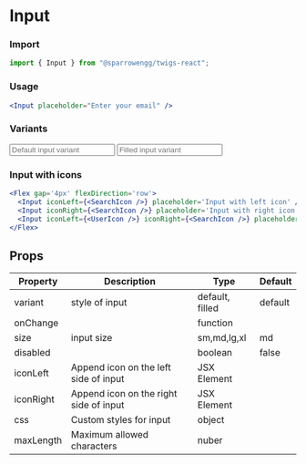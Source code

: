 # Input

### Import

```jsx
import { Input } from "@sparrowengg/twigs-react";
```

### Usage 
```jsx live
<Input placeholder="Enter your email" />
```


### Variants
<Flex gap='4px' flexDirection='column'>
  <Input placeholder='Default input variant' variant="default" />
  <Input variant='filled' placeholder='Filled input variant' />
</Flex>


### Input with icons
```jsx live
<Flex gap='4px' flexDirection='row'>
  <Input iconLeft={<SearchIcon />} placeholder='Input with left icon' />
  <Input iconRight={<SearchIcon />} placeholder='Input with right icon' />
  <Input iconLeft={<UserIcon />} iconRight={<SearchIcon />} placeholder='Input with left and right icon' />
</Flex>
```


## Props
| Property  | Description                            | Type            | Default |
|-----------|----------------------------------------|-----------------|---------|
| variant   | style of input                         | default, filled | default |
| onChange  |                                        | function        |         |
| size      | input size                             | sm,md,lg,xl     | md      |
| disabled  |                                        | boolean         | false   |
| iconLeft  | Append icon on the left side of input  | JSX Element     |         |
| iconRight | Append icon on the right side of input | JSX Element     |         |
| css       | Custom styles for input                | object          |         |
| maxLength       | Maximum allowed characters                | nuber          |         |
